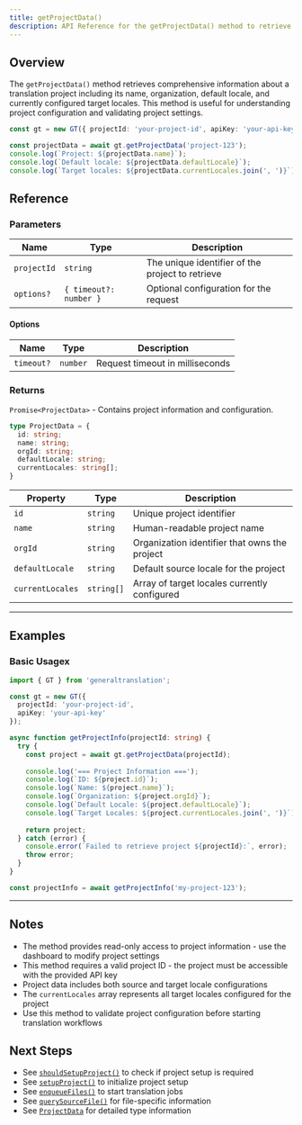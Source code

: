 ```yaml
---
title: getProjectData()
description: API Reference for the getProjectData() method to retrieve project information and configuration
---
```


## Overview

The `getProjectData()` method retrieves comprehensive information about a translation project including its name, organization, default locale, and currently configured target locales.
This method is useful for understanding project configuration and validating project settings.

```typescript
const gt = new GT({ projectId: 'your-project-id', apiKey: 'your-api-key' });

const projectData = await gt.getProjectData('project-123');
console.log(`Project: ${projectData.name}`);
console.log(`Default locale: ${projectData.defaultLocale}`);
console.log(`Target locales: ${projectData.currentLocales.join(', ')}`);
```


## Reference

### Parameters

| Name | Type | Description |
|------|------|-------------|
| `projectId` | `string` | The unique identifier of the project to retrieve |
| `options?` | `{ timeout?: number }` | Optional configuration for the request |

#### Options

| Name | Type | Description |
|------|------|-------------|
| `timeout?` | `number` | Request timeout in milliseconds |

### Returns

`Promise<ProjectData>` - Contains project information and configuration.

```typescript
type ProjectData = {
  id: string;
  name: string;
  orgId: string;
  defaultLocale: string;
  currentLocales: string[];
}
```

| Property | Type | Description |
|----------|------|-------------|
| `id` | `string` | Unique project identifier |
| `name` | `string` | Human-readable project name |
| `orgId` | `string` | Organization identifier that owns the project |
| `defaultLocale` | `string` | Default source locale for the project |
| `currentLocales` | `string[]` | Array of target locales currently configured |

---

## Examples

### Basic Usagex

```typescript title="index.ts" copy
import { GT } from 'generaltranslation';

const gt = new GT({
  projectId: 'your-project-id',
  apiKey: 'your-api-key'
});

async function getProjectInfo(projectId: string) {
  try {
    const project = await gt.getProjectData(projectId);
    
    console.log('=== Project Information ===');
    console.log(`ID: ${project.id}`);
    console.log(`Name: ${project.name}`);
    console.log(`Organization: ${project.orgId}`);
    console.log(`Default Locale: ${project.defaultLocale}`);
    console.log(`Target Locales: ${project.currentLocales.join(', ')}`);
    
    return project;
  } catch (error) {
    console.error(`Failed to retrieve project ${projectId}:`, error);
    throw error;
  }
}

const projectInfo = await getProjectInfo('my-project-123');
```

---

## Notes

* The method provides read-only access to project information - use the dashboard to modify project settings
* This method requires a valid project ID - the project must be accessible with the provided API key
* Project data includes both source and target locale configurations
* The `currentLocales` array represents all target locales configured for the project
* Use this method to validate project configuration before starting translation workflows

## Next Steps

* See [`shouldSetupProject()`](/docs/core/class/methods/translation/shouldSetupProject) to check if project setup is required
* See [`setupProject()`](/docs/core/class/methods/translation/setupProject) to initialize project setup
* See [`enqueueFiles()`](/docs/core/class/methods/translation/enqueueFiles) to start translation jobs
* See [`querySourceFile()`](/docs/core/class/methods/translation/querySourceFile) for file-specific information
* See [`ProjectData`](/docs/core/types/ProjectData) for detailed type information
